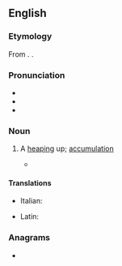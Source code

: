==English==

===Etymology===
From {{etyl|la|en}} {{m|la|acervatio}}. {{doublet|en|acervatio}}.

===Pronunciation===
* {{IPA|en|/æ.sɚˈveɪʃən/}}
* {{audio|en|LL-Q1860 (eng)-Vealhurl-acervation.wav|Audio (RP)}}
* {{rhymes|en|eɪʃən|s=4}}

===Noun===
{{en-noun}}

# {{lb|en|obsolete|rare}} A [[heaping]] up; [[accumulation]]
#: {{rfquotek|en|Johnson}}
#* {{quote-book
|en
|year=1620
|author=Thomas Lodge (tr.)
|by=Lucius Annaeus Seneca (Philosophus)
|title=Works, both Moral and Natural
|url=http://books.google.com/books?id=FElCAAAAcAAJ&pg=PA782
|chapter=2
|isbn=
|publisher=
|location=London
|editor=
|volume_plain=Of Naturall Questions
|page=782
|passage=Is it to be doubted that amongst these bodies which both we see and handle, which are either felt or feele, but that there are some compound? These are such by connexion or '''aceruation''', as for example, a rope, corne, or a ship.
}}

====Translations====
{{trans-top|a heaping up; accumulation}}
* Italian: {{t|it|acevazione}}
{{trans-mid}}
* Latin: {{t|la|acervatio}}
{{trans-bottom}}

===Anagrams===
* {{anagrams|en|a=aaceinortv|vacationer}}